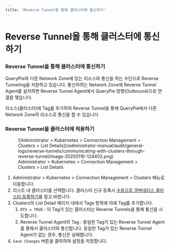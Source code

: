```yaml
---
title: 'Reverse Tunnel을 통해 클러스터에 통신하기'
---
```


# Reverse Tunnel을 통해 클러스터에 통신하기

### Reverse Tunnel을 통해 클러스터에 통신하기

QueryPie와 다른 Network Zone에 있는 리소스와 통신을 하는 수단으로 Reverse Tunneling을 지원하고 있습니다. 통신하려는 Network Zone에 Reverse Tunnel Agent를 설치하면 Reverse Tunnel Agent에서 QueryPie 방향(Outbound)으로 연결을 맺습니다.

리소스(클러스터)에 Tag를 추가하여 Reverse Tunnel을 통해 QueryPie에서 다른 Network Zone의 리소스로 통신을 할 수 있습니다.

### Reverse Tunnel을 클러스터에 적용하기

<figure data-layout="center" data-align="center">
![Administrator &gt; Kubernetes &gt; Connection Management &gt; Clusters &gt; List Details](/administrator-manual/audit/general-logs/reverse-tunnels/communicating-with-clusters-through-reverse-tunnel/image-20250116-124402.png)
<figcaption>
Administrator &gt; Kubernetes &gt; Connection Management &gt; Clusters &gt; List Details
</figcaption>
</figure>

1. Administrator &gt; Kubernetes &gt; Connection Management &gt; Clusters 메뉴로 이동합니다.
2. 리스트 내 클러스터를 선택합니다. 클러스터 신규 등록시 [수동으로 쿠버네티스 클러스터 등록하기](../../../kubernetes/connection-management/clusters/manually-registering-kubernetes-clusters)를 참고 바랍니다.
3. Clusters의 List Detail 페이지 내에서 Tags 항목에 아래 Tag를 추가합니다.
    1. `RTS = TRUE` : 이 Tag가 있는 클러스터는 Reverse Tunnels을 통해 통신을 시도합니다.
    2. Reverse Tunnel Agent의 Tag : 동일한 Tag가 있는 Reverse Tunnel Agent를 통해서 클러스터와 통신합니다. 동일한 Tag가 있는 Reverse Tunnel Agent가 없는 경우, 통신은 실패합니다.
4. `Save Changes` 버튼을 클릭하여 설정을 저장합니다.
